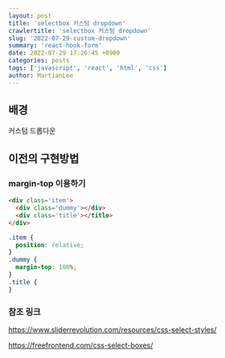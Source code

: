 ```yaml
---
layout: post
title: 'selectbox 커스텀 dropdown'
crawlertitle: 'selectbox 커스텀 dropdown'
slug: '2022-07-29-custom-dropdown'
summary: 'react-hook-form'
date: 2022-07-29 17:26:45 +0900
categories: posts
tags: ['javascript', 'react', 'html', 'css']
author: MartianLee
---
```


## 배경

커스텀 드롭다운

## 이전의 구현방법

### margin-top 이용하기

```html
<div class='item'>
  <div class='dummy'></div>
  <div class='title'></title>
</div>
```

```css
.item {
  position: relative;
}
.dummy {
  margin-top: 100%;
}
.title {
}
```

### 참조 링크

https://www.sliderrevolution.com/resources/css-select-styles/

https://freefrontend.com/css-select-boxes/
